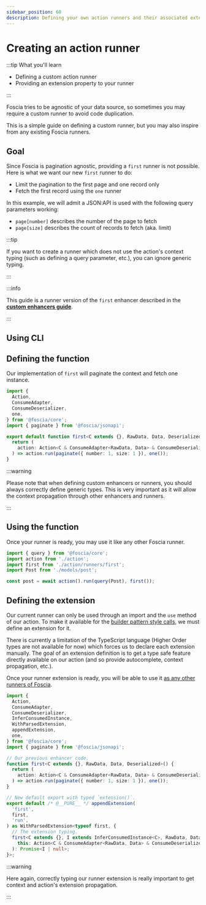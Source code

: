 ```yaml
---
sidebar_position: 60
description: Defining your own action runners and their associated extension.
---
```



# Creating an action runner

:::tip What you'll learn

- Defining a custom action runner
- Providing an extension property to your runner

:::

Foscia tries to be agnostic of your data source, so sometimes you may require a
custom runner to avoid code duplication.

This is a simple guide on defining a custom runner, but you may also inspire
from any existing Foscia runners.

## Goal

Since Foscia is pagination agnostic, providing a `first` runner is not possible.
Here is what we want our new `first` runner to do:

- Limit the pagination to the first page and one record only
- Fetch the first record using the `one` runner

In this example, we will admit a JSON:API is used with the following query
parameters working:

- `page[number]` describes the number of the page to fetch
- `page[size]` describes the count of records to fetch (aka. limit)

:::tip

If you want to create a runner which does not use the action's
context typing (such as defining a query parameter, etc.), you can
ignore generic typing.

:::

:::info

This guide is a runner version of the `first` enhancer described in the
[**custom enhancers guide**](/docs/digging-deeper/actions/custom-action-enhancers).

:::

## Using CLI

<ShellCommand command="foscia make runner first" />

## Defining the function

Our implementation of `first` will paginate the context and fetch one instance.

```typescript title="action/runners/first.ts"
import {
  Action,
  ConsumeAdapter,
  ConsumeDeserializer,
  one,
} from '@foscia/core';
import { paginate } from '@foscia/jsonapi';

export default function first<C extends {}, RawData, Data, Deserialized>() {
  return (
    action: Action<C & ConsumeAdapter<RawData, Data> & ConsumeDeserializer<Data, Deserialized>>,
  ) => action.run(paginate({ number: 1, size: 1 }), one());
}
```

:::warning

Please note that when defining custom enhancers or runners, you should always
correctly define generic types. This is very important as it will allow the
context propagation through other enhancers and runners.

:::

## Using the function

Once your runner is ready, you may use it like any other Foscia runner.

```typescript
import { query } from '@foscia/core';
import action from './action';
import first from './action/runners/first';
import Post from './models/post';

const post = await action().run(query(Post), first());
```

## Defining the extension

Our current runner can only be used through an import and the `use` method of
our action. To make it available for the
[builder pattern style calls](/docs/core-concepts/actions#extensions), we must
define an extension for it.

There is currently a limitation of the TypeScript language (Higher Order types
are not available for now) which forces us to declare each extension manually.
The goal of an extension definition is to get a type safe feature directly
available on our action (and so provide autocomplete, context propagation,
etc.).

Once your runner extension is ready, you will be able to use it
[as any other runners of Foscia](/docs/core-concepts/actions#extensions).

```typescript title="action/runners/first.ts"
import {
  Action,
  ConsumeAdapter,
  ConsumeDeserializer,
  InferConsumedInstance,
  WithParsedExtension,
  appendExtension,
  one,
} from '@foscia/core';
import { paginate } from '@foscia/jsonapi';

// Our previous enhancer code.
function first<C extends {}, RawData, Data, Deserialized>() {
  return (
    action: Action<C & ConsumeAdapter<RawData, Data> & ConsumeDeserializer<Data, Deserialized>>,
  ) => action.run(paginate({ number: 1, size: 1 }), one());
}

// New default export with typed `extension()`.
export default /* @__PURE__ */ appendExtension(
  'first',
  first,
  'run',
) as WithParsedExtension<typeof first, {
  // The extension typing.
  first<C extends {}, I extends InferConsumedInstance<C>, RawData, Data, Deserialized>(
    this: Action<C & ConsumeAdapter<RawData, Data> & ConsumeDeserializer<Data, Deserialized>>,
  ): Promise<I | null>;
}>;
```

:::warning

Here again, correctly typing our runner extension is really important to get
context and action's extension propagation.

:::
